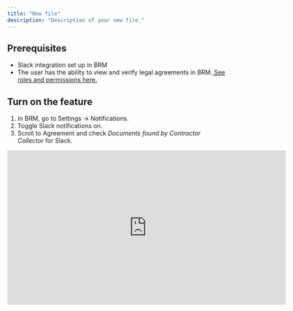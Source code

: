 ```yaml
---
title: "New file"
description: "Description of your new file."
---
```


## Prerequisites

- Slack integration set up in BRM
- The user has the ability to view and verify legal agreements in BRM.[ See roles and permissions here.](https://support.brm.ai/articles/6618030709-roles-permissions)

## Turn on the feature

1. In BRM, go to Settings → Notifications.
2. Toggle Slack notifications on.
3. Scroll to Agreement and check _Documents found by Contractor Collector_ for Slack.

<iframe width="640" height="355" src="https://www.loom.com/embed/fb0ec4e3e98849c4b16b37965e94d60d?sid=b6af1c6b-5b94-4b2c-8564-8f39f60895ed" frameborder="0" webkitallowfullscreen mozallowfullscreen allowfullscreen />

## Verify within Slack 

1. Receive and review the Slack message\
   When Contractor Collector finds a document that changes an agreement, Slack will send you a message that includes:
   - Agreement name
   - Link to the new document
   - "Verify" , "Edit", or "View in BRM" button
2. Verify (or edit) directly from BRM

   Review the agreement, edit if needed, and then select "VERIFY."

<iframe width="640" height="291" src="https://www.loom.com/embed/6d8def68016c4f809ac22202557a999f?sid=3a21889d-7e9d-4a7c-a9fe-25fd3e26f0e8" frameborder="0" webkitallowfullscreen mozallowfullscreen allowfullscreen />

3. If you need to correct or change fields within your agreement later, open the agreement in BRM from Agreements → All Agreements → [Your Agreement] → edit data within each field.